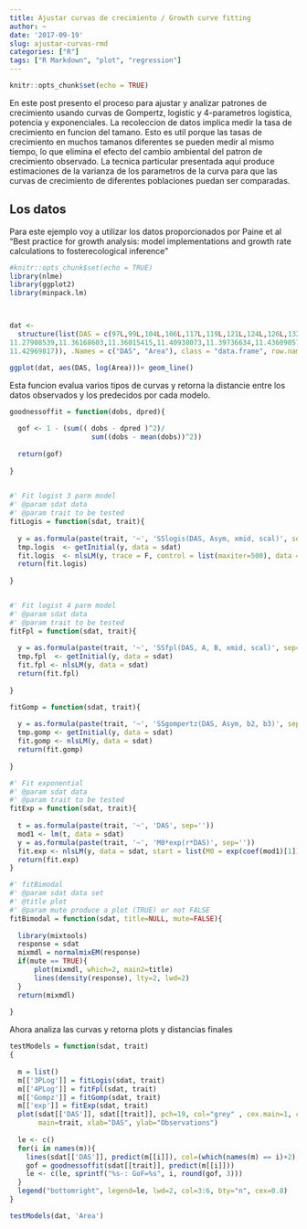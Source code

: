 ```yaml
---
title: Ajustar curvas de crecimiento / Growth curve fitting
author: ~
date: '2017-09-19'
slug: ajustar-curvas-rmd
categories: ["R"]
tags: ["R Markdown", "plot", "regression"]
---
```



```r
knitr::opts_chunk$set(echo = TRUE)
```

En este post presento el proceso para ajustar y analizar patrones de crecimiento usando curvas de Gompertz, logistic y 4-parametros logistica, potencia y exponenciales. La recoleccion de datos implica medir la tasa de crecimiento en funcion del tamano. Esto es util porque las tasas de crecimiento en muchos tamanos diferentes se pueden medir al mismo tiempo, lo que elimina el efecto del cambio ambiental del patron de crecimiento observado. La tecnica particular presentada aqui produce estimaciones de la varianza de los parametros de la curva para que las curvas de crecimiento de diferentes poblaciones puedan ser comparadas.

## Los datos

Para este ejemplo voy a utilizar los datos proporcionados por Paine et al "Best practice for growth analysis: model implementations and growth rate calculations to fosterecological inference" 


```r
#knitr::opts_chunk$set(echo = TRUE)
library(nlme)
library(ggplot2)
library(minpack.lm)



dat <- 
  structure(list(DAS = c(97L,99L,104L,106L,117L,119L,121L,124L,126L,132L,136L,141L,148L,150L,158L,164L,166L,168L,170L,172L), Area = c(8.370800727, 8.64213355,9.174472016, 9.362132007,10.41167566,10.56785796,10.67644391,10.86194839,10.91280857,11.13945071,11.2288634,
11.27908539,11.36168603,11.36015415,11.40938073,11.39736634,11.43609057,11.4300116,11.43073739,
11.42969817)), .Names = c("DAS", "Area"), class = "data.frame", row.names = c(NA, -20L))

```


```r
ggplot(dat, aes(DAS, log(Area)))+ geom_line()


```

Esta funcion evalua varios tipos de curvas y retorna la distancie entre los datos observados y los predecidos por cada modelo.

```r

goodnessoffit = function(dobs, dpred){
  
  gof <- 1 - (sum(( dobs - dpred )^2)/
                    sum((dobs - mean(dobs))^2))
  
  return(gof)
  
}
  

#' Fit logist 3 parm model
#' @param sdat data
#' @param trait to be tested
fitLogis = function(sdat, trait){
  
  y = as.formula(paste(trait, '~', 'SSlogis(DAS, Asym, xmid, scal)', sep=''))
  tmp.logis  <- getInitial(y, data = sdat)
  fit.logis  <- nlsLM(y, trace = F, control = list(maxiter=500), data = sdat)
  return(fit.logis)
 
}


#' Fit logist 4 parm model
#' @param sdat data
#' @param trait to be tested
fitFpl = function(sdat, trait){
  
  y = as.formula(paste(trait, '~', 'SSfpl(DAS, A, B, xmid, scal)', sep=''))
  tmp.fpl  <- getInitial(y, data = sdat)
  fit.fpl <- nlsLM(y, data = sdat)
  return(fit.fpl)
  
}

fitGomp = function(sdat, trait){
  
  y = as.formula(paste(trait, '~', 'SSgompertz(DAS, Asym, b2, b3)', sep=''))
  tmp.gomp <- getInitial(y, data = sdat)
  fit.gomp <- nlsLM(y, data = sdat)
  return(fit.gomp)
  
}

#' Fit exponential
#' @param sdat data
#' @param trait to be tested
fitExp = function(sdat, trait){
  
  t = as.formula(paste(trait, '~', 'DAS', sep=''))
  mod1 <- lm(t, data = sdat)
  y = as.formula(paste(trait, '~', 'M0*exp(r*DAS)', sep=''))
  fit.exp <- nlsLM(y, data = sdat, start = list(M0 = exp(coef(mod1)[1]), r = coef(mod1)[2]))
  return(fit.exp)
}

#' fitBimodal
#' @param sdat data set
#' @title plot
#' @param mute produce a plot (TRUE) or not FALSE
fitBimodal = function(sdat, title=NULL, mute=FALSE){
  
  library(mixtools)
  response = sdat
  mixmdl = normalmixEM(response)
  if(mute == TRUE){
      plot(mixmdl, which=2, main2=title)
      lines(density(response), lty=2, lwd=2)
  }
  return(mixmdl)
  
}
```

Ahora analiza las curvas y retorna plots y distancias finales

```r

testModels = function(sdat, trait)
{
  
  m = list()
  m[['3PLog']] = fitLogis(sdat, trait)
  m[['4PLog']] = fitFpl(sdat, trait)
  m[['Gompz']] = fitGomp(sdat, trait)
  m[['exp']] = fitExp(sdat, trait)
  plot(sdat[['DAS']], sdat[[trait]], pch=19, col="grey" , cex.main=1, cex.lab=1.2,
       main=trait, xlab="DAS", ylab="Observations")
  
  le <- c()
  for(i in names(m)){
    lines(sdat[['DAS']], predict(m[[i]]), col=(which(names(m) == i)+2), lwd=2) 
    gof = goodnessoffit(sdat[[trait]], predict(m[[i]]))
    le <- c(le, sprintf("%s-: GoF=%s", i, round(gof, 3)))
  }
  legend("bottomright", legend=le, lwd=2, col=3:6, bty="n", cex=0.8)
}

testModels(dat, 'Area')
```



